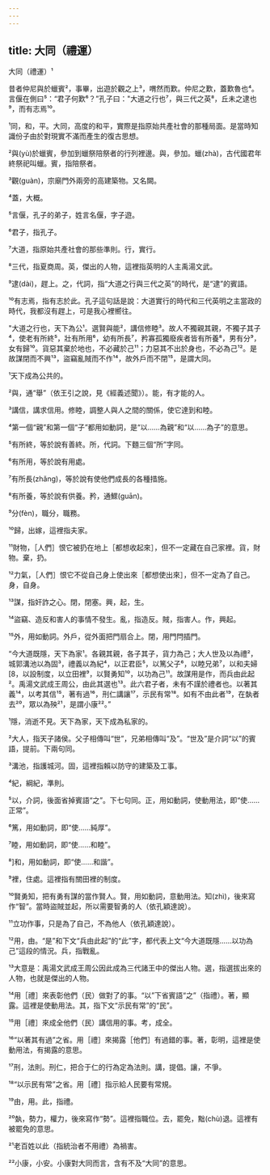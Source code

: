 ```yaml
---
---
---
```

title: 大同（禮運）
---




大同（禮運）¹

昔者仲尼與於蠟賓²，事畢，出遊於觀之上³，喟然而歎。仲尼之歎，蓋歎魯也⁴。言偃在側曰⁵：“君子何歎⁶？”孔子曰："大道之行也⁷，與三代之英⁸，丘未之逮也⁹，而有志焉¹⁰。

¹同，和，平。大同，高度的和平，實際是指原始共產社會的那種局面。是當時知識份子由於對現實不滿而產生的復古思想。

²與(yù)於蠟賓，參加到蠟祭陪祭者的行列裡邊。與，參加。蠟(zhà)，古代國君年終祭祀叫蠟。賓，指陪祭者。

³觀(guàn)，宗廟門外兩旁的高建築物。又名闕。

⁴蓋，大概。

⁵言偃，孔子的弟子，姓言名偃，字子遊。

⁶君子，指孔子。

⁷大道，指原始共產社會的那些準則。行，實行。

⁸三代，指夏商周。英，傑出的人物，這裡指英明的人主禹湯文武。

⁹逮(dài)，趕上。之，代詞，指“大道之行與三代之英”的時代，是“逮”的賓語。

¹⁰有志焉，指有志於此。孔子這句話是說：大道實行的時代和三代英明之主當政的時代，我都沒有趕上，可是我心裡嚮往。

"大道之行也，天下為公¹。選賢與能²，講信修睦³。故人不獨親其親，不獨子其子⁴，使老有所終⁵，壯有所用⁶，幼有所長⁷，矜寡孤獨廢疾者皆有所養⁸，男有分⁹，女有歸¹⁰。貨惡其棄於地也，不必藏於己¹¹；力惡其不出於身也，不必為己¹²。是故謀閉而不興¹³，盜竊亂賊而不作¹⁴，故外戶而不閉¹⁵，是謂大同。

¹天下成為公共的。

²與，通“舉”（依王引之說，見《經義述聞》）。能，有才能的人。

³講信，講求信用。修睦，調整人與人之間的關係，使它達到和睦。

⁴第一個“親”和第一個“子”都用如動詞，是“以……為親”和“以……為子”的意思。

⁵有所終，等於說有善終。所，代詞。下麵三個“所”字同。

⁶有所用，等於說有用處。

⁷有所長(zhǎng)，等於說有使他們成長的各種措施。

⁸有所養，等於說有供養。矜，通鰥(guān)。

⁹分(fèn)，職分，職務。

¹⁰歸，出嫁，這裡指夫家。

¹¹財物，［人們］恨它被扔在地上［都想收起來］，但不一定藏在自己家裡。貨，財物。棄，扔。

¹²力氣，［人們］恨它不從自己身上使出來［都想使出來］，但不一定為了自己。身，自身。

¹³謀，指奸詐之心。閉，閉塞。興，起，生。

¹⁴盜竊、造反和害人的事情不發生。亂，指造反。賊，指害人。作，興起。

¹⁵外，用如動詞。外戶，從外面把門扇合上。閉，用門閂插門。

“今大道既隱，天下為家¹。各親其親，各子其子，貨力為己；大人世及以為禮²，城郭溝池以為固³，禮義以為紀⁴，以正君臣⁵，以篤父子⁶，以睦兄弟⁷，以和夫婦[8，以設制度，以立田裡⁹，以賢勇知¹⁰，以功為己¹¹。故謀用是作，而兵由此起²。禹湯文武成王周公，由此其選也¹³。此六君子者，未有不謹於禮者也。以著其義¹⁴，以考其信¹⁵，著有過¹⁶，刑仁講讓¹⁷，示民有常¹⁸。如有不由此者¹⁹，在埶者去²⁰，眾以為殃²¹，是謂小康²²。”

¹隱，消逝不見。天下為家，天下成為私家的。

²大人，指天子諸侯。父子相傳叫“世”，兄弟相傳叫“及”。“世及”是介詞“以”的賓語，提前。下兩句同。

³溝池，指護城河。固，這裡指賴以防守的建築及工事。

⁴紀，綱紀，準則。

⁵以，介詞，後面省掉賓語“之”。下七句同。正，用如動詞，使動用法，即“使……正常”。

⁶篤，用如動詞，即“使……純厚”。

⁷睦，用如動詞，即“使……和睦”。

⁸]和，用如動詞，即“使……和諧”。

⁹裡，住處。這裡指有關田裡的制度。

¹⁰賢勇知，把有勇有謀的當作賢人。賢，用如動詞，意動用法。知(zhì)，後來寫作“智”。當時盜賊並起，所以需要智勇的人（依孔穎達說）。

¹¹立功作事，只是為了自己，不為他人（依孔穎達說）。

¹²用，由。“是”和下文“兵由此起”的“此”字，都代表上文“今大道既隱……以功為己”這段的情況。兵，指戰亂。

¹³大意是：禹湯文武成王周公因此成為三代諸王中的傑出人物。選，指選拔出來的人物，也就是傑出的人物。

¹⁴用［禮］來表彰他們（民）做對了的事。“以”下省賓語“之”（指禮）。著，顯露。這裡是使動用法。其，指下文“示民有常”的“民”。

¹⁵用［禮］來成全他們（民）講信用的事。考，成全。

¹⁶“以著其有過”之省。用［禮］來揭露［他們］有過錯的事。著，彰明，這裡是使動用法，有揭露的意思。

¹⁷刑，法則。刑仁，把合于仁的行為定為法則。講，提倡。讓，不爭。

¹⁸“以示民有常”之省。用［禮］指示給人民要有常規。

¹⁹由，用。此，指禮。

²⁰埶，勢力，權力，後來寫作“勢”。這裡指職位。去，罷免，黜(chù)退。這裡有被罷免的意思。

²¹老百姓以此（指統治者不用禮）為禍害。

²²小康，小安。小康對大同而言，含有不及“大同”的意思。